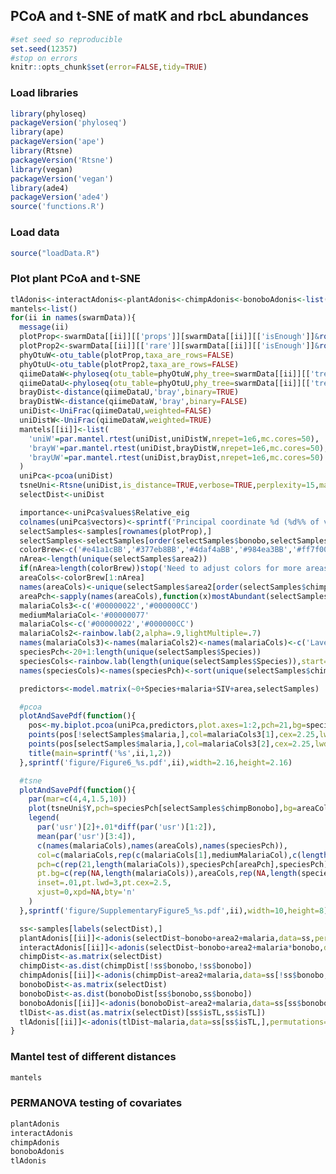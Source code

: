 ## PCoA and t-SNE of matK and rbcL abundances

```r
#set seed so reproducible
set.seed(12357)
#stop on errors
knitr::opts_chunk$set(error=FALSE,tidy=TRUE)
```

### Load libraries
```r
library(phyloseq)
packageVersion('phyloseq')
library(ape)
packageVersion('ape')
library(Rtsne)
packageVersion('Rtsne')
library(vegan)
packageVersion('vegan')
library(ade4)
packageVersion('ade4')
source('functions.R')
```

### Load data
```r
source("loadData.R")
```

### Plot plant PCoA and t-SNE
```r
tlAdonis<-interactAdonis<-plantAdonis<-chimpAdonis<-bonoboAdonis<-list()
mantels<-list()
for(ii in names(swarmData)){
  message(ii)
  plotProp<-swarmData[[ii]][['props']][swarmData[[ii]][['isEnough']]&rownames(swarmData[[ii]][['props']]) %in% rownames(samples),]
  plotProp2<-swarmData[[ii]][['rare']][swarmData[[ii]][['isEnough']]&rownames(swarmData[[ii]][['rare']]) %in% rownames(samples),]
  phyOtuW<-otu_table(plotProp,taxa_are_rows=FALSE)
  phyOtuU<-otu_table(plotProp2,taxa_are_rows=FALSE)
  qiimeDataW<-phyloseq(otu_table=phyOtuW,phy_tree=swarmData[[ii]][['tree']])
  qiimeDataU<-phyloseq(otu_table=phyOtuU,phy_tree=swarmData[[ii]][['tree']])
  brayDist<-distance(qiimeDataU,'bray',binary=TRUE)
  brayDistW<-distance(qiimeDataW,'bray',binary=FALSE)
  uniDist<-UniFrac(qiimeDataU,weighted=FALSE)
  uniDistW<-UniFrac(qiimeDataW,weighted=TRUE)
  mantels[[ii]]<-list(
    'uniW'=par.mantel.rtest(uniDist,uniDistW,nrepet=1e6,mc.cores=50),
    'brayW'=par.mantel.rtest(uniDist,brayDistW,nrepet=1e6,mc.cores=50),
    'brayUW'=par.mantel.rtest(uniDist,brayDist,nrepet=1e6,mc.cores=50)
  )
  uniPca<-pcoa(uniDist)
  tsneUni<-Rtsne(uniDist,is_distance=TRUE,verbose=TRUE,perplexity=15,max_iter=3000)
  selectDist<-uniDist

  importance<-uniPca$values$Relative_eig
  colnames(uniPca$vectors)<-sprintf('Principal coordinate %d (%d%% of variance)',1:length(importance),round(importance*100))[1:ncol(uniPca$vectors)]
  selectSamples<-samples[rownames(plotProp),]
  selectSamples<-selectSamples[order(selectSamples$bonobo,selectSamples$area2,selectSamples$malaria),]
  colorBrew<-c('#e41a1cBB','#377eb8BB','#4daf4aBB','#984ea3BB','#ff7f00BB','#ffff33BB','#a65628BB','#f781bfBB','#999999BB','#88ddffBB')
  nArea<-length(unique(selectSamples$area2))
  if(nArea>length(colorBrew))stop('Need to adjust colors for more areas')
  areaCols<-colorBrew[1:nArea]
  names(areaCols)<-unique(selectSamples$area2[order(selectSamples$chimpBonobo)])
  areaPch<-sapply(names(areaCols),function(x)mostAbundant(selectSamples$chimpBonobo[selectSamples$area2==x]))
  malariaCols3<-c('#00000022','#000000CC')
  mediumMalariaCol<-'#00000077'
  malariaCols<-c('#00000022','#000000CC')
  malariaCols2<-rainbow.lab(2,alpha=.9,lightMultiple=.7)
  names(malariaCols3)<-names(malariaCols2)<-names(malariaCols)<-c('Laverania negative','Laverania positive')
  speciesPch<-20+1:length(unique(selectSamples$Species))
  speciesCols<-rainbow.lab(length(unique(selectSamples$Species)),start=-2,end=1,alpha=.8,lightMultiple=.8)
  names(speciesCols)<-names(speciesPch)<-sort(unique(selectSamples$chimpBonobo))

  predictors<-model.matrix(~0+Species+malaria+SIV+area,selectSamples)

  #pcoa
  plotAndSavePdf(function(){
    pos<-my.biplot.pcoa(uniPca,predictors,plot.axes=1:2,pch=21,bg=speciesCols[selectSamples$chimpBonobo],col=malariaCols3[selectSamples$malaria+1],cex=2.25,lwd=4,arrowsFilter=Inf,las=1,mgp=c(2.75,.75,0),sameAxis=FALSE,bty='l',type='n')
    points(pos[!selectSamples$malaria,],col=malariaCols3[1],cex=2.25,lwd=4,bg=speciesCols[selectSamples[!selectSamples$malaria,'chimpBonobo']],pch=21)
    points(pos[selectSamples$malaria,],col=malariaCols3[2],cex=2.25,lwd=4,bg=speciesCols[selectSamples[selectSamples$malaria,'chimpBonobo']],pch=21)
    title(main=sprintf('%s',ii,1,2))
  },sprintf('figure/Figure6_%s.pdf',ii),width=2.16,height=2.16)

  #tsne
  plotAndSavePdf(function(){
    par(mar=c(4,4,1.5,10))
    plot(tsneUni$Y,pch=speciesPch[selectSamples$chimpBonobo],bg=areaCols[selectSamples$area2],col=malariaCols[selectSamples$malaria+1],cex=2.5,lwd=3,ylab='t-SNE 2',xlab='t-SNE 1',main=sprintf('%s',ii),bty='l',las=1)
    legend(
      par('usr')[2]+.01*diff(par('usr')[1:2]), 
      mean(par('usr')[3:4]),
      c(names(malariaCols),names(areaCols),names(speciesPch)),
      col=c(malariaCols,rep(c(malariaCols[1],mediumMalariaCol),c(length(areaCols),length(speciesPch)))),
      pch=c(rep(21,length(malariaCols)),speciesPch[areaPch],speciesPch),
      pt.bg=c(rep(NA,length(malariaCols)),areaCols,rep(NA,length(speciesPch))),
      inset=.01,pt.lwd=3,pt.cex=2.5,
      xjust=0,xpd=NA,bty='n'
    )
  },sprintf('figure/SupplementaryFigure5_%s.pdf',ii),width=10,height=8)

  ss<-samples[labels(selectDist),]
  plantAdonis[[ii]]<-adonis(selectDist~bonobo+area2+malaria,data=ss,permutations=1e7,parallel=10)
  interactAdonis[[ii]]<-adonis(selectDist~bonobo+area2+malaria*bonobo,data=ss,permutations=1e7,parallel=10)
  chimpDist<-as.matrix(selectDist)
  chimpDist<-as.dist(chimpDist[!ss$bonobo,!ss$bonobo])
  chimpAdonis[[ii]]<-adonis(chimpDist~area2+malaria,data=ss[!ss$bonobo,],permutations=1e7,parallel=10)
  bonoboDist<-as.matrix(selectDist)
  bonoboDist<-as.dist(bonoboDist[ss$bonobo,ss$bonobo])
  bonoboAdonis[[ii]]<-adonis(bonoboDist~area2+malaria,data=ss[ss$bonobo,],permutations=1e7,parallel=10)
  tlDist<-as.dist(as.matrix(selectDist)[ss$isTL,ss$isTL])
  tlAdonis[[ii]]<-adonis(tlDist~malaria,data=ss[ss$isTL,],permutations=1e7,parallel=5)
}
```

### Mantel test of different distances
```r
mantels
```

### PERMANOVA testing of covariates
```r
plantAdonis
interactAdonis
chimpAdonis
bonoboAdonis
tlAdonis
```


